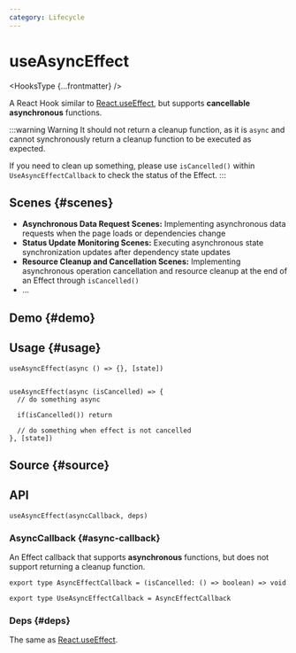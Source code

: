 ```yaml
---
category: Lifecycle
---
```


# useAsyncEffect


<HooksType {...frontmatter} />

A React Hook similar to [React.useEffect](https://react.dev/reference/react/useEffect), but supports **cancellable** **asynchronous** functions.

:::warning Warning
It should not return a cleanup function, as it is `async` and cannot synchronously return a cleanup function to be executed as expected.

If you need to clean up something, please use `isCancelled()` within `UseAsyncEffectCallback` to check the status of the Effect.
:::

## Scenes \{#scenes}

- **Asynchronous Data Request Scenes:** Implementing asynchronous data requests when the page loads or dependencies change
- **Status Update Monitoring Scenes:** Executing asynchronous state synchronization updates after dependency state updates
- **Resource Cleanup and Cancellation Scenes:** Implementing asynchronous operation cancellation and resource cleanup at the end of an Effect through `isCancelled()`
- ...

## Demo \{#demo}


<App />

## Usage \{#usage}

```tsx
useAsyncEffect(async () => {}, [state])


useAsyncEffect(async (isCancelled) => {
  // do something async
  
  if(isCancelled()) return
  
  // do something when effect is not cancelled
}, [state])
```

## Source \{#source}


<Source />

## API

```tsx
useAsyncEffect(asyncCallback, deps)
```

### AsyncCallback \{#async-callback}

An Effect callback that supports **asynchronous** functions, but does not support returning a cleanup function.

```tsx
export type AsyncEffectCallback = (isCancelled: () => boolean) => void

export type UseAsyncEffectCallback = AsyncEffectCallback
```

### Deps \{#deps}

The same as [React.useEffect](https://react.dev/reference/react/useEffect).
